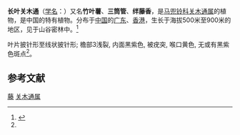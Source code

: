 {{Speciesbox
| status = 
| status_system = 
| image =
| genus = Isotrema
| species = championii
| authority =  (Merr. & Chun) X. X. Zhu, S. Liao & J. S. Ma, comb. nov.
| synonyms = 
* 长叶马兜铃 ''Aristolochia championii'' Merr. & Chun
* ''Aristolochia longifolia'' Champion ex Bentham (1854: 116)
* ''Hocquartia championii'' (Merr. & Chun) Migo
| synonyms_ref = <ref name="biods.2019183">{{cite journal |last1=Xinxin |first1=Zhu |last2=Jun |first2=Wang |last3=Shuai |first3=Liao |last4=Jinshuang |first4=Ma |title=Synopsis of Aristolochia L. and Isotrema Raf. (Aristolochiaceae) in China |journal=Biodiversity Science |date=2019-10-20 |volume=27 |issue=10 |pages=1143 |doi=10.17520/biods.2019183}}</ref>
}}

'''长叶关木通'''（[[学名|学名]]：{{lang|la|''Isotrema championii''}}）又名'''竹叶薯'''、'''三筒管'''、'''绊藤香'''，是[[马兜铃科|马兜铃科]][[关木通属|关木通属]]的植物，是中国的特有植物。分布于[[中国|中国]]的[[广东|广东]]、[[香港|香港]]，生长于海拔500米至900米的地区，见于山谷密林中。<ref>{{cite web| url =http://www.bioinfo.cn/db05/KmzwSpecies.php?action=view&id=367| title =长叶马兜铃| work =《中国高等植物数据库全库》| publisher =中国科学院微生物研究所| author =昆明植物研究所| accessdate =2009-02-21| deadurl =yes| archiveurl =https://web.archive.org/web/20160305004054/http://www.bioinfo.cn/db05/KmzwSpecies.php?action=view&id=367| archivedate =2016-03-05}}</ref>

叶片披针形至线状披针形; 檐部3浅裂, 内面黑紫色, 被疣突, 喉口黄色, 无或有黑紫色斑点<ref name="biods.2019183" />。

==参考文献==
{{reflist}}

{{Taxonbar|from=Q89019288}}

[[Category:藥用植物|藤]]
[[Category:关木通属|关木通属]]
{{植物小作品}}